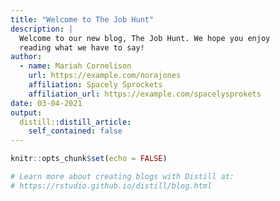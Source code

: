 ```yaml
---
title: "Welcome to The Job Hunt"
description: |
  Welcome to our new blog, The Job Hunt. We hope you enjoy 
  reading what we have to say!
author:
  - name: Mariah Cornelison 
    url: https://example.com/norajones
    affiliation: Spacely Sprockets
    affiliation_url: https://example.com/spacelysprokets
date: 03-04-2021
output:
  distill::distill_article:
    self_contained: false
---
```


```r
knitr::opts_chunk$set(echo = FALSE)

# Learn more about creating blogs with Distill at:
# https://rstudio.github.io/distill/blog.html

```




